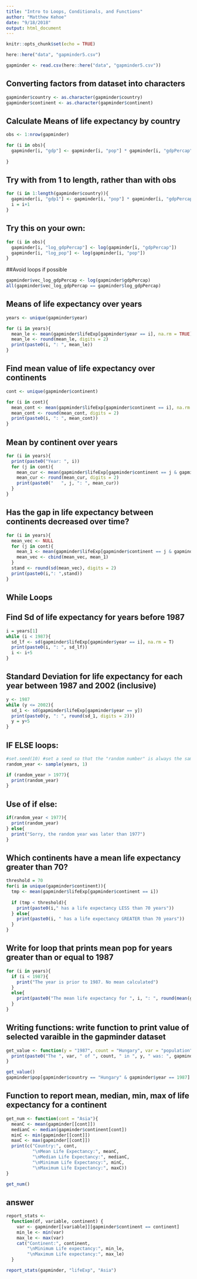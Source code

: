 ```yaml
---
title: "Intro to Loops, Conditionals, and Functions"
author: "Matthew Kehoe"
date: "9/18/2018"
output: html_document
---
```


```r
knitr::opts_chunk$set(echo = TRUE)
```

```r
here::here("data", "gapminder5.csv")

gapminder <- read.csv(here::here("data", "gapminder5.csv"))
```

## Converting factors from dataset into characters
```r
gapminder$country <- as.character(gapminder$country)
gapminder$continent <- as.character(gapminder$continent)
```

## Calculate Means of life expectancy by country
```r
obs <- 1:nrow(gapminder)

for (i in obs){
  gapminder[i, "gdp"] <- gapminder[i, "pop"] * gapminder[i, "gdpPercap"]
  
}
```

## Try with from 1 to length, rather than with obs
```r
for (i in 1:length(gapminder$country)){
  gapminder[i, "gdp1"] <- gapminder[i, "pop"] * gapminder[i, "gdpPercap"]
  i = i+1
}
```


## Try this on your own:
```r
for (i in obs){
  gapminder[i, "log_gdpPercap"] <- log(gapminder[i, "gdpPercap"])
  gapminder[i, "log_pop"] <- log(gapminder[i, "pop"])
}
```

##Avoid loops if possible
```r
gapminder$vec_log_gdpPercap <- log(gapminder$gdpPercap)
all(gapminder$vec_log_gdpPercap == gapminder$log_gdpPercap)
```

## Means of life expectancy over years
```r
years <- unique(gapminder$year)

for (i in years){
  mean_le <- mean(gapminder$lifeExp[gapminder$year == i], na.rm = TRUE)
  mean_le <- round(mean_le, digits = 2)
  print(paste0(i, ": ", mean_le))
}
```

## Find mean value of life expectancy over continents
```r
cont <- unique(gapminder$continent)

for (i in cont){
  mean_cont <- mean(gapminder$lifeExp[gapminder$continent == i], na.rm = TRUE)
  mean_cont <- round(mean_cont, digits = 2)
  print(paste0(i, ": ", mean_cont))
}
```

## Mean by continent over years
```r
for (i in years){
  print(paste0("Year: ", i))
  for (j in cont){
    mean_cur <- mean(gapminder$lifeExp[gapminder$continent == j & gapminder$year == i], na.rm = TRUE)
    mean_cur <- round(mean_cur, digits = 2)
    print(paste0("   ", j, ": ", mean_cur))
  }
}
```

## Has the gap in life expectancy between continents  decreased over time?
```r
for (i in years){
  mean_vec <- NULL
  for (j in cont){
    mean_1 <- mean(gapminder$lifeExp[gapminder$continent == j & gapminder$year == i], na.rm = T)
    mean_vec <- cbind(mean_vec, mean_1)
  }
  stand <- round(sd(mean_vec), digits = 2)
  print(paste0(i,": ",stand))
}
```

## While Loops
## Find Sd of life expectancy for years before 1987
```r
i = years[1]
while (i < 1987){
  sd_lf <- sd(gapminder$lifeExp[gapminder$year == i], na.rm = T)
  print(paste0(i, ": ", sd_lf))
  i <- i+5
}
```

## Standard Deviation for life expectancy for each year between 1987 and 2002 (inclusive)
```r
y <- 1987
while (y <= 2002){
  sd_1 <- sd(gapminder$lifeExp[gapminder$year == y])
  print(paste0(y, ": ", round(sd_1, digits = 2)))
  y = y+5
}
```

## IF ELSE loops:
```r
#set.seed(10) #set a seed so that the "random number" is always the same. IE set seed to 1 for 1967
random_year <- sample(years, 1)

if (random_year > 1977){
  print(random_year)
}
```

## Use of if else:
```r
if(random_year < 1977){
  print(random_year)
} else{
  print("Sorry, the random year was later than 1977")
}
```

## Which continents have a mean life expectancy greater than 70?
```r
threshold = 70
for(i in unique(gapminder$continent)){
  tmp <- mean(gapminder$lifeExp[gapminder$continent == i])
  
  if (tmp < threshold){
    print(paste0(i," has a life expectancy LESS than 70 years"))
  } else{
    print(paste0(i, " has a life expectancy GREATER than 70 years"))
  }
}
```

## Write for loop that prints mean pop for years greater than or equal to 1987
```r
for (i in years){
  if (i < 1987){
    print("The year is prior to 1987. No mean calculated")
  } 
  else{
    print(paste0("The mean life expectancy for ", i, ": ", round(mean(gapminder$lifeExp[gapminder$year == i]), digits = 2)))
  }
}
```

## Writing functions: write function to print value of selected varaible in the gapminder dataset
```r
get_value <- function(y = "1987", count = "Hungary", var = "population"){
  print(paste0("The ", var, " of ", count, " in ", y, " was: ", gapminder[[var]][gapminder$country == count & gapminder$year == y]))
}

get_value()
gapminder$pop[gapminder$country == "Hungary" & gapminder$year == 1987]
```

## Function to report mean, median, min, max of life expectancy for a continent
```r
get_num <- function(cont = "Asia"){
  meanC <- mean(gapminder[[cont]])
  medianC <- median(gapminder$continent[cont])
  minC <- min(gapminder[[cont]])
  maxC <- max(gapminder[[cont]])
  print(c("Country:", cont,
          "\nMean Life Expectancy:", meanC,
          "\nMedian Life Expectancy:", medianC,
          "\nMinimum Life Expectancy:", minC,
          "\nMaximum Life Expectancy:", maxC))
}

get_num()
```

## answer
```r
report_stats <-
  function(df, variable, continent) {
    var <- gapminder[[variable]][gapminder$continent == continent]
    min_le <- min(var)
    max_le <- max(var)
    cat("Continent:", continent,
        "\nMinimum Life expectancy:", min_le,
        "\nMaximum Life expectancy:", max_le)
  }

report_stats(gapminder, "lifeExp", "Asia")
```

